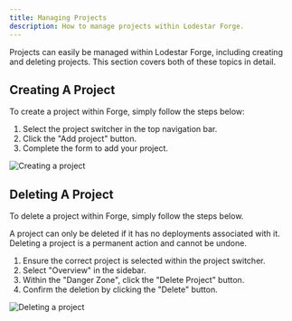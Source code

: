 ```yaml
---
title: Managing Projects
description: How to manage projects within Lodestar Forge.
---
```


Projects can easily be managed within Lodestar Forge, including creating and deleting projects. This section covers both of these topics in detail.

## Creating A Project
To create a project within Forge, simply follow the steps below:
1. Select the project switcher in the top navigation bar.
2. Click the "Add project" button.
3. Complete the form to add your project.

![Creating a project](/images/create-project.png)

## Deleting A Project
To delete a project within Forge, simply follow the steps below.

<Note type="danger">
    A project can only be deleted if it has no deployments associated with it. Deleting a project is a permanent action and cannot be undone.
</Note>

1. Ensure the correct project is selected within the project switcher.
2. Select "Overview" in the sidebar.
3. Within the "Danger Zone", click the "Delete Project" button.
4. Confirm the deletion by clicking the "Delete" button.

![Deleting a project](/images/delete-project.png)
